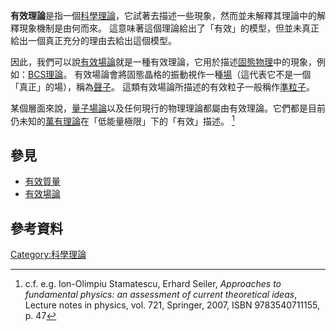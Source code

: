 '''有效理論'''是指一個[[科學理論|科學理論]]，它試著去描述一些現象，然而並未解釋其理論中的解釋現象機制是由何而來。
這意味著這個理論給出了「有效」的模型，但並未真正給出一個真正充分的理由去給出這個模型。

因此，我們可以說[[有效場論|有效場論]]就是一種有效理論，它用於描述[[固態物理|固態物理]]中的現象，例如：[[BCS理論|BCS理論]]。
有效場論會將固態晶格的振動視作一種[[場_(物理)|場]]（這代表它不是一個「真正」的場），稱為[[聲子|聲子]]。
這類有效場論所描述的有效粒子一般稱作[[準粒子|準粒子]]。

某個層面來說，[[量子場論|量子場論]]以及任何現行的物理理論都屬由有效理論。它們都是目前仍未知的[[萬有理論|萬有理論]]在「低能量極限」下的「有效」描述。
<ref>c.f. e.g. 	Ion-Olimpiu Stamatescu, Erhard Seiler, ''Approaches to fundamental physics: an assessment of current theoretical ideas'',  Lecture notes in physics, vol. 721,  Springer, 2007, ISBN 9783540711155, p. 47</ref>

== 參見 ==
*[[有效質量|有效質量]]
*[[有效場論|有效場論]]

== 參考資料 ==
{{reflist}}

[[Category:科學理論|Category:科學理論]]